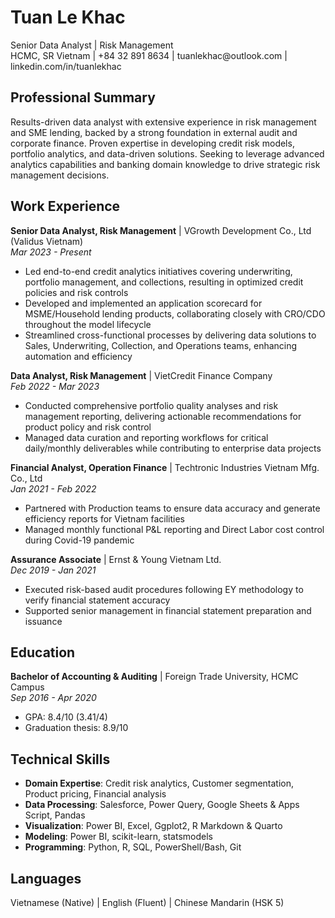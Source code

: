# Tuan Le Khac
Senior Data Analyst | Risk Management  
HCMC, SR Vietnam | +84 32 891 8634 | tuanlekhac@outlook.com | linkedin.com/in/tuanlekhac

## Professional Summary
Results-driven data analyst with extensive experience in risk management and SME lending, backed by a strong foundation in external audit and corporate finance. Proven expertise in developing credit risk models, portfolio analytics, and data-driven solutions. Seeking to leverage advanced analytics capabilities and banking domain knowledge to drive strategic risk management decisions.

## Work Experience
**Senior Data Analyst, Risk Management** | VGrowth Development Co., Ltd (Validus Vietnam)  
*Mar 2023 - Present*

- Led end-to-end credit analytics initiatives covering underwriting, portfolio management, and collections, resulting in optimized credit policies and risk controls
- Developed and implemented an application scorecard for MSME/Household lending products, collaborating closely with CRO/CDO throughout the model lifecycle
- Streamlined cross-functional processes by delivering data solutions to Sales, Underwriting, Collection, and Operations teams, enhancing automation and efficiency

**Data Analyst, Risk Management** | VietCredit Finance Company  
*Feb 2022 - Mar 2023*

- Conducted comprehensive portfolio quality analyses and risk management reporting, delivering actionable recommendations for product policy and risk control
- Managed data curation and reporting workflows for critical daily/monthly deliverables while contributing to enterprise data projects

**Financial Analyst, Operation Finance** | Techtronic Industries Vietnam Mfg. Co., Ltd  
*Jan 2021 - Feb 2022*

- Partnered with Production teams to ensure data accuracy and generate efficiency reports for Vietnam facilities
- Managed monthly functional P&L reporting and Direct Labor cost control during Covid-19 pandemic

**Assurance Associate** | Ernst & Young Vietnam Ltd.  
*Dec 2019 - Jan 2021*

- Executed risk-based audit procedures following EY methodology to verify financial statement accuracy
- Supported senior management in financial statement preparation and issuance

## Education
**Bachelor of Accounting & Auditing** | Foreign Trade University, HCMC Campus  
*Sep 2016 - Apr 2020*

- GPA: 8.4/10 (3.41/4)
- Graduation thesis: 8.9/10

## Technical Skills

- **Domain Expertise**: Credit risk analytics, Customer segmentation, Product pricing, Financial analysis
- **Data Processing**: Salesforce, Power Query, Google Sheets & Apps Script, Pandas
- **Visualization**: Power BI, Excel, Ggplot2, R Markdown & Quarto
- **Modeling**: Power BI, scikit-learn, statsmodels
- **Programming**: Python, R, SQL, PowerShell/Bash, Git

## Languages
Vietnamese (Native) | English (Fluent) | Chinese Mandarin (HSK 5)
